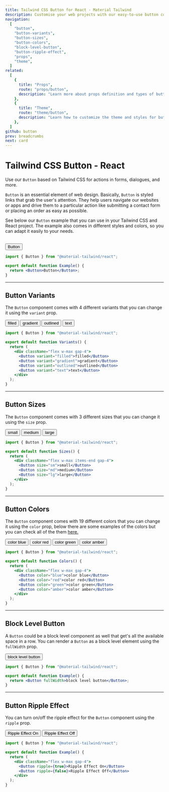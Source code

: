 ```yaml
---
title: Tailwind CSS Button for React - Material Tailwind
description: Customise your web projects with our easy-to-use button component for Tailwind CSS and React using Material Design guidelines.
navigation:
  [
    "button",
    "button-variants",
    "button-sizes",
    "button-colors",
    "block-level-button",
    "button-ripple-effect",
    "props",
    "theme",
  ]
related:
  [
    {
      title: "Props",
      route: "props/button",
      description: "Learn more about props definition and types of button component.",
    },
    {
      title: "Theme",
      route: "theme/button",
      description: "Learn how to customize the theme and styles for button component.",
    },
  ]
github: button
prev: breadcrumbs
next: card
---
```


# Tailwind CSS Button - React

Use our <Code>Button</Code> based on Tailwind CSS for actions in forms, dialogues, and more.

<Code>Button</Code> is an essential element of web design. Basically,
<Code>Button</Code> is styled links that grab the user's attention. They help users
navigate our websites or apps and drive them to a particular action like submitting
a contact form or placing an order as easy as possible.

See below our <Code>Button</Code> example that you can use in your Tailwind CSS and React project. The example also comes in different styles and colors, so you can adapt it easily to your needs.

<br />

<ComponentDemo id="button">
  <Button>Button</Button>
</ComponentDemo>

```jsx
import { Button } from "@material-tailwind/react";

export default function Example() {
  return <Button>Button</Button>;
}
```

---

## Button Variants

The <Code>Button</Code> component comes with 4 different variants that you can change it using the <Code>variant</Code> prop.

<ComponentDemo id="button-variants">
  <div className="flex w-max gap-4">
    <Button>filled</Button>
    <Button variant="gradient">gradient</Button>
    <Button variant="outlined">outlined</Button>
    <Button variant="text">text</Button>
  </div>
</ComponentDemo>

```jsx
import { Button } from "@material-tailwind/react";

export default function Variants() {
  return (
    <div className="flex w-max gap-4">
      <Button variant="filled">filled</Button>
      <Button variant="gradient">gradient</Button>
      <Button variant="outlined">outlined</Button>
      <Button variant="text">text</Button>
    </div>
  );
}
```

---

## Button Sizes

The <Code>Button</Code> component comes with 3 different sizes that you can change it using the <Code>size</Code> prop.

<ComponentDemo id="button-sizes">
  <div className="flex w-max items-end gap-4">
    <Button size="sm">small</Button>
    <Button>medium</Button>
    <Button size="lg">large</Button>
  </div>
</ComponentDemo>

```jsx
import { Button } from "@material-tailwind/react";

export default function Sizes() {
  return (
    <div className="flex w-max items-end gap-4">
      <Button size="sm">small</Button>
      <Button size="md">medium</Button>
      <Button size="lg">large</Button>
    </div>
  );
}
```

---

## Button Colors

The <Code>Button</Code> component comes with 19 different colors that you can change it using the <Code>color</Code> prop, below there are some examples of the colors but you can check all of the them [here.](#props)

<ComponentDemo id="button-colors">
  <div className="flex w-max gap-4">
    <Button color="blue">color blue</Button>
    <Button color="red">color red</Button>
    <Button color="green">color green</Button>
    <Button color="amber">color amber</Button>
  </div>
</ComponentDemo>

```jsx
import { Button } from "@material-tailwind/react";

export default function Colors() {
  return (
    <div className="flex w-max gap-4">
      <Button color="blue">color blue</Button>
      <Button color="red">color red</Button>
      <Button color="green">color green</Button>
      <Button color="amber">color amber</Button>
    </div>
  );
}
```

---

## Block Level Button

A <Code>Button</Code> could be a block level component as well that get's all the available space in a row. You can render a <Code>Button</Code> as a block level element using the <Code>fullWidth</Code> prop.

<ComponentDemo id="block-level-button">
  <Button fullWidth>block level button</Button>
</ComponentDemo>

```jsx
import { Button } from "@material-tailwind/react";

export default function Example() {
  return <Button fullWidth>block level button</Button>;
}
```

---

## Button Ripple Effect

You can turn on/off the ripple effect for the <Code>Button</Code> component using the <Code>ripple</Code> prop.

<ComponentDemo id="button-ripple-effect">
  <div className="flex w-max gap-4">
    <Button ripple={true}>Ripple Effect On</Button>
    <Button ripple={false}>Ripple Effect Off</Button>
  </div>
</ComponentDemo>

```jsx
import { Button } from "@material-tailwind/react";

export default function Example() {
  return (
    <div className="flex w-max gap-4">
      <Button ripple={true}>Ripple Effect On</Button>
      <Button ripple={false}>Ripple Effect Off</Button>
    </div>
  );
}
```

<span id="props" className="scroll-mt-48" />
<span id="theme" className="scroll-mt-48" />